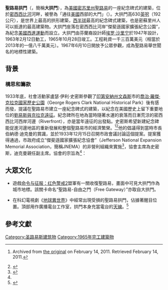 {{Expand English|time=2014-05-30T05:45:01+00:00}}
{{noteTA
|T=zh-cn:圣路易斯拱门; zh-tw:聖路易拱門; zh-hk:聖路易拱門;
|1=zh-hans:圣路易斯; zh-hant:聖路易; zh-cn:圣路易斯; zh-tw:聖路易; zh-hk:聖路易;
}}
{{Infobox building
|name=聖路易拱門
|alternate_names=通往西部的大門（{{lang|en|Gateway to the West}}）
|image=St Louis night expblend cropped.jpg
|caption=攝於2008年1月
|latitude=38.62452
|longitude=-90.18471
|coordinates_display=yes
|altitude=
|building_type=
|architectural_style=結構表現主義<ref name="GreatBuildings">{{cite web|url=http://www.greatbuildings.com/buildings/Gateway_Arch.html|title=Gateway Arch|work=GreatBuildings.com|publisher=[[ArchitectureWeek|ArchitectureWeek]]|accessdate=January 26, 2011|archiveurl=https://www.webcitation.org/5w1raxPyM?url=http://www.greatbuildings.com/buildings/Gateway_Arch.html|archivedate=2011年1月26日|deadurl=yes}}</ref>
|structural_system=
|cost=[[US$|US$]]13 million (c. ${{formatnum:{{inflation|US|13000000|1965|r=-5}}}} today{{inflation-fn|US}})
|location={{USA}}密蘇里州聖路易
|start_date={{start date and age|1963|2|12}}
|completion_date={{start date and age|1965|10|28}} 
|inauguration_date={{start date and age|1968|5|25}}
|height={{convert|630|ft|m|0|abbr=on}}
|width={{convert|630|ft|m|0|abbr=on}}
|main_contractor=Mcddsa
|architect=[[埃羅·沙里寧|埃羅·沙里寧]]
|architecture_firm=Saarinen and Associates
|structural_engineer=Severud Associates
{{Infobox NRHP
|name=
|embed=yes
|nrhp_type=nhl
|added=May 28, 1987<ref name="nris">{{cite web|url=http://nrhp.focus.nps.gov/natregsearchresult.do?fullresult=true&recordid=0|title=National Register Information System|date=May 28, 1987|work=National Register of Historic Places|archiveurl=http://www.webcitation.org/5uzyFdRWi|archivedate=December 5, 2010}}</ref>
|designated_nrhp_type=May 28, 1987
|governing_body=[[美國國家公園管理局|美國國家公園管理局]]
|refnum=87001423
}}
}}
'''聖路易拱門'''（{{lang-en|'''Gateway Arch'''}}，簡稱'''大拱門'''），為[[美國|美國]][[密苏里州|密苏里州]][[圣路易斯_(密苏里州)|聖路易]]的一座紀念碑式的建築，位於[[密西西比河|密西西比河]]河畔，被譽為「通往[[美國|美國]]西部的大門」（{{lang-en| The Gateway to the West}}）。大拱門高630[[英呎|英呎]]（192公尺），是世界上最高的拱形建築，[[西半球|西半球]]最高的紀念碑式建築，也是密蘇里州人可以抵達的最高建築物。大拱門座落在密西西比河岸“傑斐遜國家擴張紀念公園”，為紀念[[美國西進運動|美國西進運動]]而設立。大拱門由芬蘭裔設計師[[埃罗·沙里宁|埃罗·沙里宁]]於1947年設計，1963年2月12日動工，1965年10月28日竣工。工程耗資一千三百萬美元（相當於2013年的一億八千萬美元）。1967年6月10日開放予公眾參觀，成為聖路易舉世聞名的地標性建築。

==背景==
===構思和籌款===
1933年底，社會活動家盧瑟·伊利·史密斯參觀了[[印第安納州|印第安納州]][[文森斯_(印第安納州)|文森斯]]市的[[喬治·羅傑·克拉克國家歷史公園|喬治·羅傑·克拉克國家歷史公園]]（George Rogers Clark National Historical Park）後有感而發，提議在聖路易市建立一座紀念碑式的建築，以紀念在美國歷史上留下重要地位的[[劉易斯與克拉克遠征|劉易斯與克拉克遠征]]。紀念碑所在地為當時隨著水運的衰落而日漸荒涼的密西西比河西岸河邊（Riverfront），亦是當年遠征的出發點。史密斯希望新建紀念碑能促進河邊地區的重新發展和整個聖路易市的經濟繁榮。<ref name="Brown1">{{harvp |ps=. |Brown |1984 |loc=[http://webcitation.org/5wUnhhjCR Chpt 1 (1933–1935: The Idea)]}} Archived from [http://www.nps.gov/history/history/online_books/jeff/adhi1-1.htm the original] {{WebCite|url=https://www.webcitation.org/5wUnhhjCR?url=http://www.nps.gov/history/history/online_books/jeff/adhi1-1.htm |date=20110214171518 |dateformat=iso }} on February 14, 2011. Retrieved February 14, 2011.</ref><ref name="Bahr25–27">{{harvp |ps=. |Bahr Vermeer Haecker Architects |Wiss, Janney, Elstner Associates |Alvine and Associates |2010 |pp=25–27 |ref=CITEREFBahr2010}}</ref>他的倡議得到當時市長伯納德·迪克曼的賞識，並於1933年12月15日召開市政會議討論這個提案。提案獲得通過，市政府成立“傑斐遜國家擴張紀念協會”（Jefferson National Expansion Memorial Association，簡稱JNEMA）的非營利組織來實施<ref name="Corrigan">{{cite news |title=The Triumph of the Arch: 1965–1986 |last=Corrigan |first=Patricia |date=October 27, 1985 |work=St. Louis Post-Dispatch |page=12F}}</ref>，協會主席為史密斯，迪克曼親任副主席。協會的宗旨為<ref name="Brown1"/>：

{{quote |興建一個永久的公共紀念建築以紀念為美利堅合眾國領土向西擴張做出貢獻的人們，尤其是美國總統[[托馬斯·傑斐遜|托馬斯·傑斐遜]]及助手李文斯頓和門羅，偉大的開拓者劉易斯和克拉克，以及無數披荊斬棘的獵人，漁民，拓荒者和旅行者。此建築物象徵美利堅合眾國子孫永遠銘記他們的功績並將他們開拓進取的精神代代相承。}}

==大眾文化==
*遊戲[[命令与征服：红色警戒2|命令与征服：红色警戒2]]盟軍有一關收復聖路易，畫面中可見大拱門作為城市地標。該關卡命名“聖路易-自由之門（Free Gateway）”亦取自大拱門。

*在科幻電視劇《[[地球異世界|地球異世界]]》中經常出現受損的聖路易拱門，佔據著醒目位置。頂部用作廣播電台工作室，拱門本身充當電台的[[天線|天線]]。<ref>{{Cite web |url = https://www.stltoday.com/entertainment/television/gail-pennington/defiance-imagines-aliens-humans-in-st-louis/article_bc2d16c8-0d39-50eb-841b-fa86c1aa120a.html |title = 'Defiance' imagines aliens, humans in 2046 St. Louis |date = 2013-04-14 |publisher = stltoday.com |language = en |access-date = 2018-07-19 |archive-date = 2018-10-27 |archive-url = https://web.archive.org/web/20181027220901/https://www.stltoday.com/entertainment/television/gail-pennington/defiance-imagines-aliens-humans-in-st-louis/article_bc2d16c8-0d39-50eb-841b-fa86c1aa120a.html |dead-url = no }}</ref>

==參考文獻==
{{reflist}}

[[Category:圣路易斯建筑物|Category:圣路易斯建筑物]]
[[Category:1965年完工建築物|Category:1965年完工建築物]]